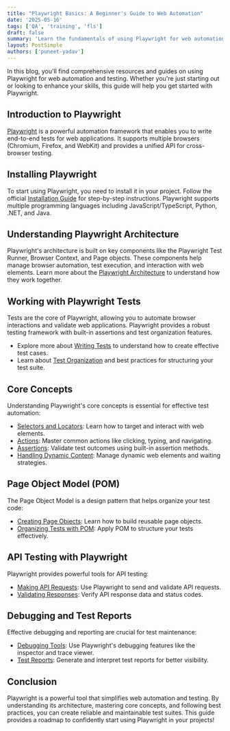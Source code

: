 ```yaml
---
title: "Playwright Basics: A Beginner's Guide to Web Automation"
date: '2025-05-16'
tags: ['QA', 'training', 'fls']
draft: false
summary: 'Learn the fundamentals of using Playwright for web automation, testing, and browser interaction.'
layout: PostSimple
authors: ['puneet-yadav']
---
```


In this blog, you'll find comprehensive resources and guides on using Playwright for web automation and testing. Whether you're just starting out or looking to enhance your skills, this guide will help you get started with Playwright.

## Introduction to Playwright

[Playwright](https://playwright.dev/) is a powerful automation framework that enables you to write end-to-end tests for web applications. It supports multiple browsers (Chromium, Firefox, and WebKit) and provides a unified API for cross-browser testing.

## Installing Playwright

To start using Playwright, you need to install it in your project. Follow the official [Installation Guide](https://playwright.dev/docs/intro) for step-by-step instructions. Playwright supports multiple programming languages including JavaScript/TypeScript, Python, .NET, and Java.

## Understanding Playwright Architecture

Playwright's architecture is built on key components like the Playwright Test Runner, Browser Context, and Page objects. These components help manage browser automation, test execution, and interaction with web elements. Learn more about the [Playwright Architecture](https://playwright.dev/docs/intro) to understand how they work together.

## Working with Playwright Tests

Tests are the core of Playwright, allowing you to automate browser interactions and validate web applications. Playwright provides a robust testing framework with built-in assertions and test organization features.

- Explore more about [Writing Tests](https://playwright.dev/docs/writing-tests) to understand how to create effective test cases.
- Learn about [Test Organization](https://playwright.dev/docs/best-practices) and best practices for structuring your test suite.

## Core Concepts

Understanding Playwright's core concepts is essential for effective test automation:

- [Selectors and Locators](https://playwright.dev/docs/locators): Learn how to target and interact with web elements.
- [Actions](https://playwright.dev/docs/input): Master common actions like clicking, typing, and navigating.
- [Assertions](https://playwright.dev/docs/test-assertions): Validate test outcomes using built-in assertion methods.
- [Handling Dynamic Content](https://playwright.dev/docs/actionability): Manage dynamic web elements and waiting strategies.

## Page Object Model (POM)

The Page Object Model is a design pattern that helps organize your test code:

- [Creating Page Objects](https://www.lambdatest.com/learning-hub/playwright-page-object-model): Learn how to build reusable page objects.
- [Organizing Tests with POM](https://www.willowtreeapps.com/craft/organizing-automated-tests-with-page-object-model): Apply POM to structure your tests effectively.

## API Testing with Playwright

Playwright provides powerful tools for API testing:

- [Making API Requests](https://playwright.dev/docs/api-testing): Use Playwright to send and validate API requests.
- [Validating Responses](https://playwright.dev/docs/api-testing): Verify API response data and status codes.

## Debugging and Test Reports

Effective debugging and reporting are crucial for test maintenance:

- [Debugging Tools](https://playwright.dev/docs/debug): Use Playwright's debugging features like the inspector and trace viewer.
- [Test Reports](https://playwright.dev/docs/test-reporters): Generate and interpret test reports for better visibility.

## Conclusion

Playwright is a powerful tool that simplifies web automation and testing. By understanding its architecture, mastering core concepts, and following best practices, you can create reliable and maintainable test suites. This guide provides a roadmap to confidently start using Playwright in your projects!
